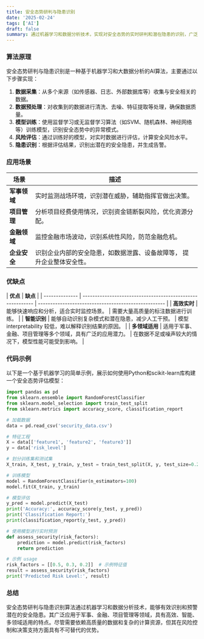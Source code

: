 ```yaml
---
title: 安全态势研判与隐患识别
date: '2025-02-24'
tags: ['AI']
draft: false
summary: 通过机器学习和数据分析技术，实现对安全态势的实时研判和潜在隐患的识别，广泛应用于军事、金融、项目管理等领域。
---
```


### 算法原理

安全态势研判与隐患识别是一种基于机器学习和大数据分析的AI算法，主要通过以下步骤实现：

1. **数据采集**：从多个来源（如传感器、日志、外部数据库等）收集与安全相关的数据。
2. **数据预处理**：对收集到的数据进行清洗、去噪、特征提取等处理，确保数据质量。
3. **模型训练**：使用监督学习或无监督学习算法（如SVM、随机森林、神经网络等）训练模型，识别安全态势中的异常模式。
4. **风险评估**：通过训练好的模型，对实时数据进行评估，计算安全风险水平。
5. **隐患识别**：根据评估结果，识别出潜在的安全隐患，并生成告警。

### 应用场景

| **场景**     | **描述**                                                              |
| ------------ | --------------------------------------------------------------------- |
| **军事领域** | 实时监测战场环境，识别潜在威胁，辅助指挥官做出决策。                  |
| **项目管理** | 分析项目经费使用情况，识别资金链断裂风险，优化资源分配。              |
| **金融领域** | 监控金融市场波动，识别系统性风险，防范金融危机。                      |
| **企业安全** | 识别企业内部的安全隐患，如数据泄露、设备故障等， 提升企业整体安全性。 |

### 优缺点

| **优点**       | **缺点**                                                   |
| -------------- | ---------------------------------------------------------- | ---------------------------------------------------- |
| **高效实时**   | 能够快速响应和分析，适合实时监控场景。                     | 需要大量高质量的标注数据进行训练。                   |
| **智能识别**   | 能够自动识别复杂模式和潜在隐患，减少人工干预。             | 模型 interpretability 较低，难以解释识别结果的原因。 |
| **多领域适用** | 适用于军事、金融、项目管理等多个领域，具有广泛的应用潜力。 | 在数据不足或噪声较大的情况下，模型性能可能受到影响。 |

### 代码示例

以下是一个基于机器学习的简单示例，展示如何使用Python和scikit-learn库构建一个安全态势评估模型：

```python
import pandas as pd
from sklearn.ensemble import RandomForestClassifier
from sklearn.model_selection import train_test_split
from sklearn.metrics import accuracy_score, classification_report

# 加载数据
data = pd.read_csv('security_data.csv')

# 特征工程
X = data[['feature1', 'feature2', 'feature3']]
y = data['risk_level']

# 划分训练集和测试集
X_train, X_test, y_train, y_test = train_test_split(X, y, test_size=0.2, random_state=42)

# 训练模型
model = RandomForestClassifier(n_estimators=100)
model.fit(X_train, y_train)

# 模型评估
y_pred = model.predict(X_test)
print('Accuracy:', accuracy_score(y_test, y_pred))
print('Classification Report:')
print(classification_report(y_test, y_pred))

# 使用模型进行实时预测
def assess_security(risk_factors):
    prediction = model.predict(risk_factors)
    return prediction

# 示例 usage
risk_factors = [[0.5, 0.3, 0.2]]  # 示例特征值
result = assess_security(risk_factors)
print('Predicted Risk Level:', result)
```

### 总结

安全态势研判与隐患识别算法通过机器学习和数据分析技术，能够有效识别和预警潜在的安全隐患。其广泛应用于军事、金融、项目管理等领域，具有高效、智能、多领域适用的特点。尽管需要依赖高质量的数据和复杂的计算资源，但其在风险控制和决策支持方面具有不可替代的优势。
